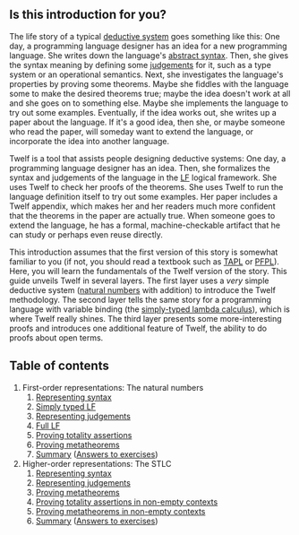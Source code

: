 ==Is this introduction for you?==

The life story of a typical [[deductive system]] goes something like this: One day, a programming language designer has an idea for a new programming language.  She writes down the language's [[abstract syntax]].  Then, she gives the syntax meaning by defining some [[judgement]]s for it, such as a type system or an operational semantics.  Next, she investigates the language's properties by proving some theorems.  Maybe she fiddles with the language some to make the desired theorems true; maybe the idea doesn't work at all and she goes on to something else.  Maybe she implements the language to try out some examples.  Eventually, if the idea works out, she writes up a paper about the language.  If it's a good idea, then she, or maybe someone who read the paper, will someday want to extend the language, or incorporate the idea into another language.

Twelf is a tool that assists people designing deductive systems: One day, a programming language designer has an idea.  Then, she formalizes the syntax and judgements of the language in the [[LF]] logical framework.  She uses Twelf to check her proofs of the theorems.  She uses Twelf to run the language definition itself to try out some examples.  Her paper includes a Twelf appendix, which makes her and her readers much more confident that the theorems in the paper are actually true.  When someone goes to extend the language, he has a formal, machine-checkable artifact that he can study or perhaps even reuse directly.

This introduction assumes that the first version of this story is somewhat familiar to you (if not, you should read a textbook such as [http://www.cis.upenn.edu/~bcpierce/tapl/ TAPL] or  [https://www.cs.cmu.edu/~rwh/pfpl/ PFPL]).  Here, you will learn the fundamentals of the Twelf version of the story.  This guide unveils Twelf in several layers.  The first layer uses a ''very'' simple deductive system ([[natural numbers]] with addition) to introduce the Twelf methodology.  The second layer tells the same story for a programming language with variable binding (the [[simply-typed lambda calculus]]), which is where Twelf really shines.  The third layer presents some more-interesting proofs and introduces one additional feature of Twelf, the ability to do proofs about open terms.

==Table of contents==

#First-order representations: The natural numbers 
## [[Proving metatheorems: Representing the syntax of the natural numbers|Representing syntax]] 
## [[Proving metatheorems: Simply typed LF|Simply typed LF]]
## [[Proving metatheorems: Representing the judgements of the natural numbers|Representing judgements]] 
## [[Proving metatheorems: Full LF|Full LF]]
## [[Proving metatheorems: Proving totality assertions about the natural numbers|Proving totality assertions]]
## [[Proving metatheorems: Proving metatheorems about the natural numbers|Proving metatheorems]] 
## [[Proving metatheorems: Summary: the natural numbers|Summary]] ([[Proving metatheorems: Natural numbers: Answers to exercises|Answers to exercises]])
#Higher-order representations: The STLC
## [[Proving metatheorems: Representing the syntax of the STLC|Representing syntax]]
## [[Proving metatheorems: Representing the judgements of the STLC|Representing judgements]]
## [[Proving metatheorems: Proving metatheorems about the STLC|Proving metatheorems]]
## [[Proving metatheorems: Proving totality assertions in non-empty contexts|Proving totality assertions in non-empty contexts]]
## [[Proving metatheorems: Proving metatheorems in non-empty contexts|Proving metatheorems in non-empty contexts]]
## [[Proving metatheorems: Summary: the STLC|Summary]] ([[Proving metatheorems: STLC: Answers to exercises|Answers to exercises]])